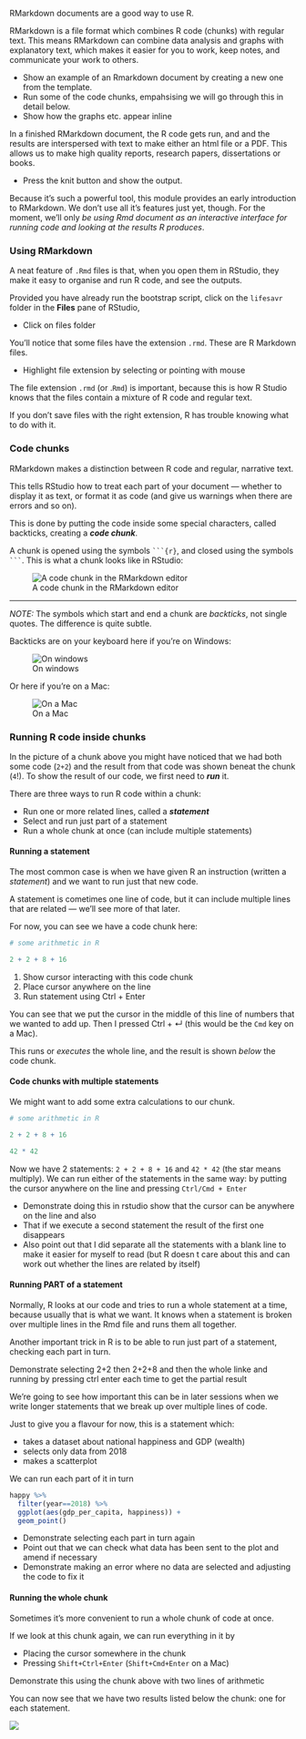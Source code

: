 RMarkdown documents are a good way to use R.


RMarkdown is a file format which combines R code (chunks) with regular text. This means
RMarkdown can combine data analysis and graphs with explanatory text, which makes it easier
for you to work, keep notes, and communicate your work to others.


:::{.direction}

- Show an example of an Rmarkdown document by creating a new one from the template.
- Run some of the code chunks, empahsising we will go through this in detail below.
- Show how the graphs etc. appear inline

:::

In a finished RMarkdown document, the R code gets run, and and the results are interspersed with text to make
either an html file or a PDF. This allows us to make high quality reports, research papers, dissertations or books.


:::{.direction}

- Press the knit button and show the output.

:::


Because it's such a powerful tool, this module provides an early introduction to RMarkdown.
We don't use all it's features just yet, though.
For the moment, we'll only *be using Rmd document as an interactive interface for running code and looking at the results R produces*.


### Using RMarkdown

A neat feature of `.Rmd` files is that, when you open them in RStudio, they
make it easy to organise and run R code, and see the outputs.

Provided you have already run the bootstrap script, click on the `lifesavr` folder in the **Files** pane of RStudio,

:::{.direction}

- Click on files folder

:::

You'll notice that some files have the extension `.rmd`. These are R Markdown files.

:::{.direction}

- Highlight file extension by selecting or pointing with mouse

:::

The file extension `.rmd` (or .`Rmd`) is important, because this is how R Studio knows that the files contain a mixture of R code and regular text.

If you don't save files with the right extension, R has trouble knowing what to do with it.


### Code chunks

RMarkdown makes a distinction between R code and regular, narrative text.

This tells RStudio how to treat each part of your document — whether to display
it as text, or format it as code (and give us warnings when there are errors and so on).

This is done by putting the code inside some special
characters, called backticks, creating a  ***code chunk***.

A chunk is opened using the symbols `` ```{r} ``, and closed using
the symbols `` ``` ``. This is what a chunk looks like in RStudio:

![A code chunk in the RMarkdown editor](images/r-code-chunk.png)

---------


_NOTE:_ The symbols which start and end a chunk are _backticks_, not single quotes. The difference is quite subtle.


Backticks are on your keyboard here if you're on Windows:

![On windows](images/backtick-windows-uk.png)

Or here if you're on a Mac:

![On a Mac](images/backtick-mac-uk.png)






### Running R code inside chunks

<!-- TODO: re-record VIDEO of running code in a chunk -->

In the picture of a chunk above you might have noticed that we had both some code (`2+2`) and the
result from that code was shown beneat the chunk (`4`!). To show the result of our code, we first need to ***run*** it.



There are three ways to run R code within a chunk:

- Run one or more related lines, called a ***statement***
- Select and run just part of a statement
- Run a whole chunk at once (can include multiple statements)


#### Running a statement

The most common case is when we have given R an instruction (written a *statement*) and we want to run
just that new code.

A statement is cometimes one line of code, but it can include multiple lines that are related — we'll see more of that
later.

For now, you can see we have a code chunk here:


```r
# some arithmetic in R

2 + 2 + 8 + 16

```

:::{.direction}

1. Show cursor interacting with this code chunk
1. Place cursor anywhere on the line
1. Run statement using Ctrl + Enter

:::

You can see that we put the cursor in the middle of this line of numbers that we wanted to add up.
Then I pressed <span class="keyshape">Ctrl</span> + <span class="keyshape">↵</span>  (this would be the `Cmd` key on a Mac).

This runs or *executes* the whole line, and the result is shown *below* the code chunk.


#### Code chunks with multiple statements

We might want to add some extra calculations to our chunk.

```r
# some arithmetic in R

2 + 2 + 8 + 16

42 * 42

```

Now we have 2 statements: `2 + 2 + 8 + 16` and `42 * 42` (the star means multiply).
We can run either of the statements in the same way: by putting the cursor anywhere on the line
and pressing `Ctrl/Cmd + Enter`


:::{.direction}

- Demonstrate doing this in rstudio show that the cursor can be anywhere on the line and also
- That if we execute a second statement the result of the first one disappears
- Also point out that I did separate all the statements with a blank line to make it easier for myself to read (but R doesn t care about this and can work out whether the lines are related by itself)

:::


#### Running PART of a statement

Normally, R looks at our code and tries to run a whole statement at a time, because usually
that is what we want. It knows when a statement is broken over multiple lines in the
Rmd file and runs them all together.

Another important trick in R is to be able to run just part of a statement, checking each part in turn.

:::{.direction}

Demonstrate selecting 2+2 then 2+2+8 and then the whole linke and running by pressing ctrl enter each time to get the partial result

:::

We're going to see how important this can be in later sessions when we write longer statements that we break up over multiple
lines of code.

Just to give you a flavour for now, this is a statement which:

- takes a dataset about national happiness and GDP (wealth)
- selects only data from 2018
- makes a scatterplot

We can run each part of it in turn

```r
happy %>%
  filter(year==2018) %>%
  ggplot(aes(gdp_per_capita, happiness)) +
  geom_point()
```


:::{.direction}

- Demonstrate selecting each part in turn again
- Point out that we can check what data has been sent to the plot and amend if necessary
- Demonstrate making an error where no data are selected and adjusting the code to fix it

:::



#### Running the whole chunk


Sometimes it's more convenient to run a whole chunk of code at once.

If we look at this chunk again, we can run everything in it by

- Placing the cursor somewhere in the chunk
- Pressing `Shift+Ctrl+Enter` (`Shift+Cmd+Enter` on a Mac)

:::{.direction}

Demonstrate this using the chunk above with two lines of arithmetic

:::

You can now see that we have two results listed below the chunk: one for each statement.

![](images/chunk-run-all.png)
